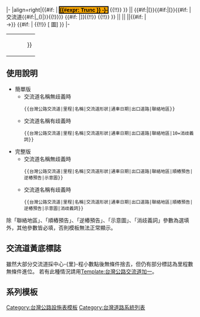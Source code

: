 <includeonly>
|-
|align=right|{{#if:{{{7|}}} | <span class="nowrap" style="border: 2px solid black; background: orange; color: black; font-family:Arial Unicode MS,黑體,黑体, Arial;">'''{{#expr: Trunc{{{1|}}} }}&nbsp;-{{{{2|}}}}-'''</span> {{!!}} }} {{{1|}}} || {{#if:{{{7|}}}|[}}{{#if:{{{7|}}}|[}}{{#if:{{{7|}}} |{{{2|}}}交流道{{#if:{{{10|}}}|_({{{10}}})|}}{{!}}}} {{{2|}}} {{#if:{{{7|}}} |]]{{!!}} {{{7|}}} {{!!}} {{{8|}}} }} ||{{{3|}}} ||{{{4|}}} ||{{{5|}}}{{#if:{{{6|}}} |<br />→{{{6|}}}}} {{#if:{{{9|}}} | {{!!}} [{{{9|}}} 圖] }}
|-
</includeonly>
<noinclude>
{|
|<pre>{{台灣公路交流道||||||}}</pre>
|}
==使用說明==
*簡單版
**交流道名稱無歧義時<pre>{{台灣公路交流道|里程|名稱|交流道形狀|通車日期|出口道路|聯絡地區}}</pre>
**交流道名稱有歧義時<pre>{{台灣公路交流道|里程|名稱|交流道形狀|通車日期|出口道路|聯絡地區|10=消歧義詞}}</pre>
*完整版
**交流道名稱無歧義時<pre>{{台灣公路交流道|里程|名稱|交流道形狀|通車日期|出口道路|聯絡地區|順樁預告|逆樁預告|示意圖}}</pre>
**交流道名稱有歧義時<pre>{{台灣公路交流道|里程|名稱|交流道形狀|通車日期|出口道路|聯絡地區|順樁預告|逆樁預告|示意圖|消歧義詞}}</pre>

除「聯絡地區」、「順樁預告」、「逆樁預告」、「示意圖」、「消歧義詞」參數為選填外，其他參數皆必填，否則模板無法正常顯示。

==交流道黃底標誌==
雖然大部分交流道採中心-{里}-程小數點後無條件捨去，但仍有部分標誌為里程數無條件進位。
若有此種情況請用[[Template:台灣公路交流道加一]]。

==系列模板==
{{台灣道路系統模板列表}}
[[Category:台灣公路設施表模板]]
</noinclude>
[[Category:台灣道路系統列表]]